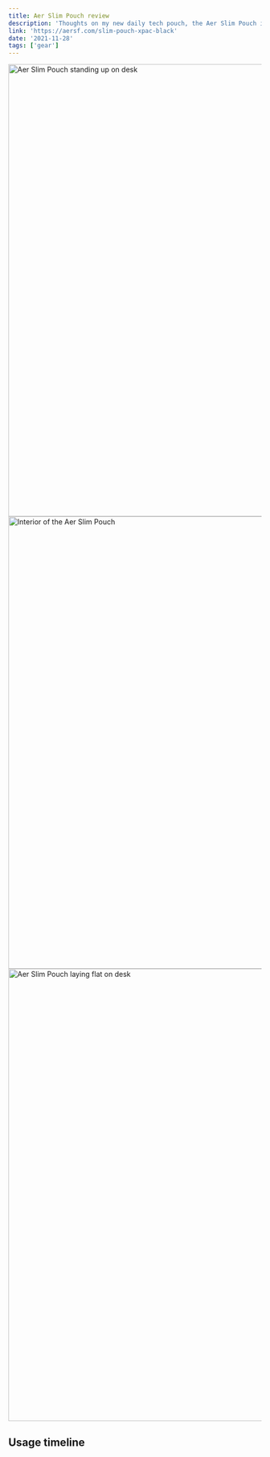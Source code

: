 ```yaml
---
title: Aer Slim Pouch review
description: 'Thoughts on my new daily tech pouch, the Aer Slim Pouch in X-Pac material.'
link: 'https://aersf.com/slim-pouch-xpac-black'
date: '2021-11-28'
tags: ['gear']
---
```


<Slideshow>
  <Image
    src="https://res.cloudinary.com/alexcarpenter/image/upload/c_scale,w_1200/v1637598933/Personal%20Website/IMG_0909.jpg"
    width="1200"
    height="900"
    alt="Aer Slim Pouch standing up on desk"
  />
  <Image
    src="https://res.cloudinary.com/alexcarpenter/image/upload/c_scale,w_1200/v1637598919/Personal%20Website/IMG_0912.jpg"
    width="1200"
    height="900"
    alt="Interior of the Aer Slim Pouch"
  />
  <Image
    src="https://res.cloudinary.com/alexcarpenter/image/upload/c_scale,w_1200/v1637598934/Personal%20Website/IMG_0911.jpg"
    width="1200"
    height="900"
    alt="Aer Slim Pouch laying flat on desk"
  />
</Slideshow>

## Usage timeline

<Card
  eyebrow="Initial impressions"
  title="Loving the size and materials"
  description="This is feeling like the perfect size for my carrying needs. Big fan of the X-Pac material and hi-viz orange interior. The zipper pulls feel a bit excessive, but not really a problem for me."
/>

<Card
  eyebrow="1 week"
  title="Already seeing wear and tear"
  description="After less than 1 week of use, really only one outing with the pouch, I noticed threads were coming loose already on the interior organization and external seems."
/>